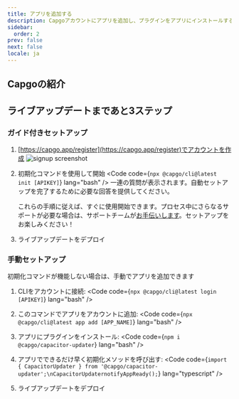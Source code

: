 ```yaml
---
title: アプリを追加する
description: Capgoアカウントにアプリを追加し、プラグインをアプリにインストールする
sidebar:
  order: 2
prev: false
next: false
locale: ja
---
```



## Capgoの紹介
<YouTube id="NzXXKoyhTIo" title="15分でわかるCapgo" />

## ライブアップデートまであと3ステップ

### ガイド付きセットアップ

<Steps>

1. [https://capgo.app/register](https://capgo.app/register)でアカウントを作成
![signup screenshot](/signup.webp "signup screenshot")

2. 初期化コマンドを使用して開始 <Code code={`npx @capgo/cli@latest init [APIKEY]`} lang="bash" /> 一連の質問が表示されます。自動セットアップを完了するために必要な回答を提供してください。<Aside type="tip">これらの手順に従えば、すぐに使用開始できます。プロセス中にさらなるサポートが必要な場合は、サポートチームが[お手伝いします](support.capgo.app)。セットアップをお楽しみください！</Aside>

3. ライブアップデートをデプロイ <LinkCard href="/docs/getting-started/deploy/" title="ライブアップデートをデプロイ" description="アプリにライブアップデートをデプロイする方法を学ぶ" />

</Steps>

### 手動セットアップ

初期化コマンドが機能しない場合は、手動でアプリを追加できます

<Steps>

1. CLIをアカウントに接続: <Code code={`npx @capgo/cli@latest login [APIKEY]`} lang="bash" />

2. このコマンドでアプリをアカウントに追加: <Code code={`npx @capgo/cli@latest app add [APP_NAME]`} lang="bash" />

3. アプリにプラグインをインストール: <Code code={`npm i @capgo/capacitor-updater`} lang="bash" />

4. アプリでできるだけ早く初期化メソッドを呼び出す: <Code code={`import { CapacitorUpdater } from '@capgo/capacitor-updater';\nCapacitorUpdaternotifyAppReady();`} lang="typescript" />

5. ライブアップデートをデプロイ <LinkCard href="/docs/getting-started/deploy/" title="ライブアップデートをデプロイ" description="アプリにライブアップデートをデプロイする方法を学ぶ" />

</Steps>
